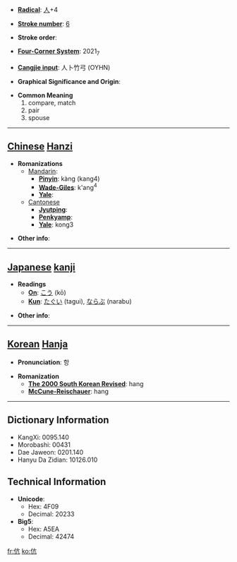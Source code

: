 * '''[[Wiktionary:Chinese radical index| Radical]]''': [[Wiktionary:Chinese radical index 人|人]]+4

* '''[[Wiktionary:Chinese total strokes index|Stroke number]]''': [[Wiktionary:Chinese total strokes index 6|6]]

* '''Stroke order''': 

* '''[[Wiktionary:Chinese four corner index|Four-Corner System]]''': 2021<sub>7</sub>

* '''[[Wiktionary:Chinese Cangjie index|Cangjie input]]''': 人卜竹弓 (OYHN)

* '''Graphical Significance and Origin''': 

* '''Common Meaning'''
*#compare, match
*# pair
*# spouse


----

== [[Chinese]] [[Hanzi]] ==

* '''Romanizations'''
** [[Mandarin]]:
*** '''[[Pinyin]]''': kàng (kang4)
*** '''[[Wade-Giles]]''': k'ang<sup>4</sup>
*** '''[[Yale]]''': 
**[[Cantonese]]
***'''[[Jyutping]]''':
***'''[[Penkyamp]]''': 
***'''[[Yale]]''': kong3

* '''Other info''': 

----

== [[Japanese]] [[kanji]] ==

* '''Readings'''
** '''[[On]]''': [[こう]] (kō)
** '''[[Kun]]''': [[たぐい]] (tagui), [[ならぶ]] (narabu)

* '''Other info''':  

----

== [[Korean]] [[Hanja]] ==

* '''Pronunciation''': 항

* '''Romanization'''
** '''[[The 2000 South Korean Revised Romanization|The 2000 South Korean Revised]]''': hang
** '''[[McCune-Reischauer]]''': hang

----

== Dictionary Information ==

* KangXi: 0095.140
* Morobashi: 00431
* Dae Jaweon: 0201.140
* Hanyu Da Zidian: 10126.010

== Technical Information ==

* '''Unicode''':
** Hex: 4F09
** Decimal: 20233
* '''Big5''':
** Hex: A5EA
** Decimal: 42474

[[fr:伉]]
[[ko:伉]]